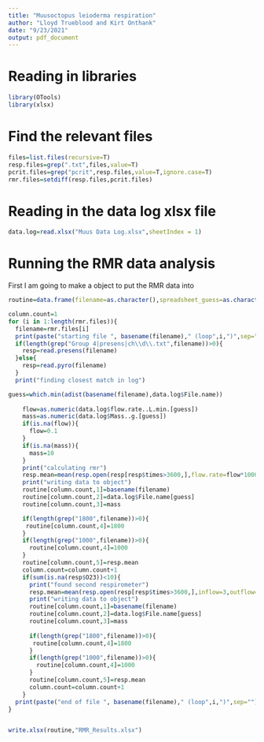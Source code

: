 ```yaml
---
title: "Muusoctopus leioderma respiration"
author: "Lloyd Trueblood and Kirt Onthank"
date: "9/23/2021"
output: pdf_document
---
```


# Reading in libraries
```r
library(OTools)
library(xlsx)
```

# Find the relevant files
```r
files=list.files(recursive=T)
resp.files=grep(".txt",files,value=T)
pcrit.files=grep("pcrit",resp.files,value=T,ignore.case=T)
rmr.files=setdiff(resp.files,pcrit.files)
```

# Reading in the data log xlsx file
```r
data.log=read.xlsx("Muus Data Log.xlsx",sheetIndex = 1)
```

# Running the RMR data analysis
First I am going to make a object to put the RMR data into
```r
routine=data.frame(filename=as.character(),spreadsheet_guess=as.character(),mass=as.numeric(),pco2=as.numeric(),rmr=as.numeric())
```





```r
column.count=1
for (i in 1:length(rmr.files)){
  filename=rmr.files[i]
  print(paste("starting file ", basename(filename)," (loop",i,")",sep=""))
  if(length(grep("Group 4|presens|ch\\d\\.txt",filename))>0){
    resp=read.presens(filename)
  }else{
    resp=read.pyro(filename)
  }
  print("finding closest match in log")

guess=which.min(adist(basename(filename),data.log$File.name))
  
    flow=as.numeric(data.log$flow.rate..L.min.[guess])
    mass=as.numeric(data.log$Mass..g.[guess])
    if(is.na(flow)){
      flow=0.1
    }
    if(is.na(mass)){
      mass=10
    }
    print("calculating rmr")
    resp.mean=mean(resp.open(resp[resp$times>3600,],flow.rate=flow*1000,weight=mass)$resp)
    print("writing data to object")
    routine[column.count,1]=basename(filename)
    routine[column.count,2]=data.log$File.name[guess]
    routine[column.count,3]=mass

    if(length(grep("1800",filename))>0){
     routine[column.count,4]=1800
    }
    if(length(grep("1000",filename))>0){
      routine[column.count,4]=1000
    }
    routine[column.count,5]=resp.mean
    column.count=column.count+1
    if(sum(is.na(resp$O23))<10){
      print("found second respirometer")
      resp.mean=mean(resp.open(resp[resp$times>3600,],inflow=3,outflow=4,flow.rate=flow*1000,weight=mass)$resp)
      print("writing data to object")
      routine[column.count,1]=basename(filename)
      routine[column.count,2]=data.log$File.name[guess]
      routine[column.count,3]=mass
  
      if(length(grep("1800",filename))>0){
       routine[column.count,4]=1800
      }
      if(length(grep("1000",filename))>0){
        routine[column.count,4]=1000
      }
      routine[column.count,5]=resp.mean
      column.count=column.count+1
    }
  print(paste("end of file ", basename(filename)," (loop",i,")",sep=""))
}



```


```r
write.xlsx(routine,"RMR_Results.xlsx")
```

